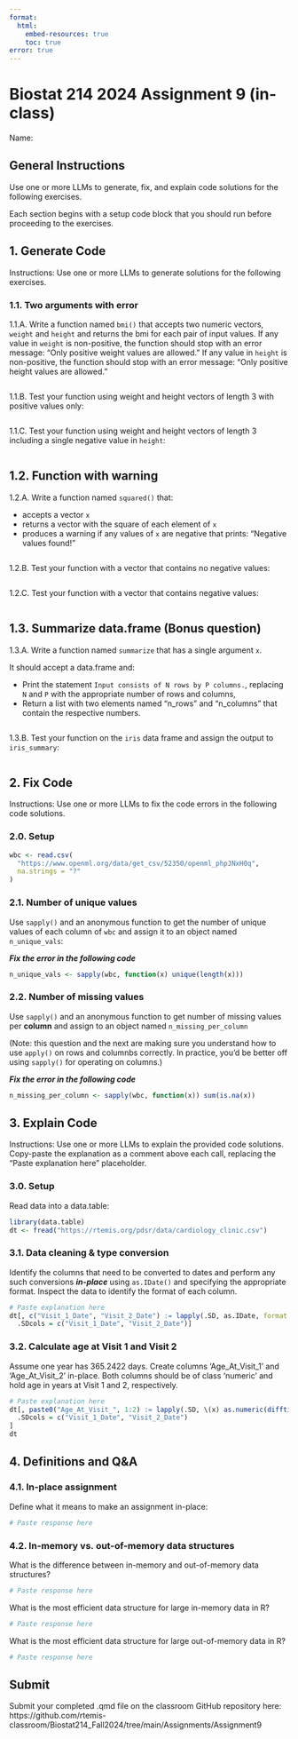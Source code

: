 ```yaml
---
format:
  html:
    embed-resources: true
    toc: true
error: true
---
```

# Biostat 214 2024 Assignment 9 (in-class)

Name:

## General Instructions

Use one or more LLMs to generate, fix, and explain code solutions for the following exercises.

Each section begins with a setup code block that you should run before proceeding to the exercises.

## 1. Generate Code

Instructions: Use one or more LLMs to generate solutions for the following exercises.

### 1.1. Two arguments with error

1.1.A. Write a function named `bmi()` that accepts two numeric vectors, `weight` and `height` and 
returns the bmi for each pair of input values. 
If any value in `weight` is non-positive, the function should stop with an error message:
"Only positive weight values are allowed."
If any value in `height` is non-positive, the function should stop with an error message:
"Only positive height values are allowed."

<!-- @grade 4/4 -->
```r

```

1.1.B. Test your function using weight and height vectors of length 3 with positive values only:
<!-- @grade 1/1 -->
```r

```

1.1.C. Test your function using weight and height vectors of length 3 including a single negative value in `height`:
<!-- @grade 1/1 -->
```r

```

## 1.2. Function with warning

1.2.A. Write a function named `squared()` that:

- accepts a vector `x`
- returns a vector with the square of each element of `x`
- produces a warning if any values of `x` are negative that prints: 
  "Negative values found!"

<!-- @grade 3/3 -->
```r

```

1.2.B. Test your function with a vector that contains no negative values:
<!-- @grade 1/1 -->
```r

```

1.2.C. Test your function with a vector that contains negative values:
<!-- @grade 1/1 -->
```r

```

## 1.3. Summarize data.frame (Bonus question)

1.3.A. Write a function named `summarize` that has a single argument `x`.

It should accept a data.frame and:

- Print the statement `Input consists of N rows by P columns.`,
replacing `N` and `P` with the appropriate number of rows and columns,
- Return a list with two elements named "n_rows" and "n_columns" that
contain the respective numbers.

<!-- @grade 5/5 -->
```r

```

1.3.B. Test your function on the `iris` data frame and assign the output to `iris_summary`:
<!-- @grade 1/1 -->
```r

```

## 2. Fix Code

Instructions: Use one or more LLMs to fix the code errors in the following code solutions.

### 2.0. Setup

```r
wbc <- read.csv(
  "https://www.openml.org/data/get_csv/52350/openml_phpJNxH0q",
  na.strings = "?"
) 
```

### 2.1. Number of unique values

Use `sapply()` and an anonymous function to get the number of unique values
of each column of `wbc` and assign it to an object named `n_unique_vals`:

***Fix the error in the following code***

```r
n_unique_vals <- sapply(wbc, function(x) unique(length(x)))
```

### 2.2. Number of missing values

Use `sapply()` and an anonymous function to get number of missing values per
**column** and assign to an object named `n_missing_per_column`

(Note: this question and the next are making sure you understand how to use `apply()` on rows and columnbs correctly. In practice, you'd be better off using `sapply()` for operating on columns.)

***Fix the error in the following code***

```r
n_missing_per_column <- sapply(wbc, function(x)) sum(is.na(x))
```

## 3. Explain Code

Instructions: Use one or more LLMs to explain the provided code solutions. Copy-paste the 
explanation as a comment above each call, replacing the "Paste explanation here" placeholder.

### 3.0. Setup

Read data into a data.table:

```r
library(data.table)
dt <- fread("https://rtemis.org/pdsr/data/cardiology_clinic.csv")
```

### 3.1. Data cleaning & type conversion

Identify the columns that need to be converted to dates and perform any such conversions
***in-place*** using `as.IDate()` and specifying the appropriate format. Inspect the data to
identify the format of each column.

<!-- @grade /2 -->
<!-- 1pt for each column -->
```r
# Paste explanation here
dt[, c("Visit_1_Date", "Visit_2_Date") := lapply(.SD, as.IDate, format = "%y/%m/%d"), 
  .SDcols = c("Visit_1_Date", "Visit_2_Date")]
```

### 3.2. Calculate age at Visit 1 and Visit 2

Assume one year has 365.2422 days.
Create columns 'Age_At_Visit_1' and 'Age_At_Visit_2' in-place. Both columns should be of 
class 'numeric' and hold age in years at Visit 1 and 2, respectively.

```r
# Paste explanation here
dt[, paste0("Age_At_Visit_", 1:2) := lapply(.SD, \(x) as.numeric(difftime(x, Date_of_Birth, units = "days") / 365.2422)),
  .SDcols = c("Visit_1_Date", "Visit_2_Date")
]
dt
```

## 4. Definitions and Q&A

### 4.1. In-place assignment

Define what it means to make an assignment in-place:

```r
# Paste response here
```

### 4.2. In-memory vs. out-of-memory data structures

What is the difference between in-memory and out-of-memory data structures?

```r
# Paste response here
```

What is the most efficient data structure for large in-memory data in R?

```r
# Paste response here
```

What is the most efficient data structure for large out-of-memory data in R?

```r
# Paste response here
```

## Submit

Submit your completed .qmd file on the classroom GitHub repository here:
https://github.com/rtemis-classroom/Biostat214_Fall2024/tree/main/Assignments/Assignment9
